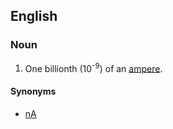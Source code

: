 ==English==

===Noun===
{{en-noun}}
# One billionth (10<sup>-9</sup>) of an [[ampere]].

====Synonyms====
*[[nA]]